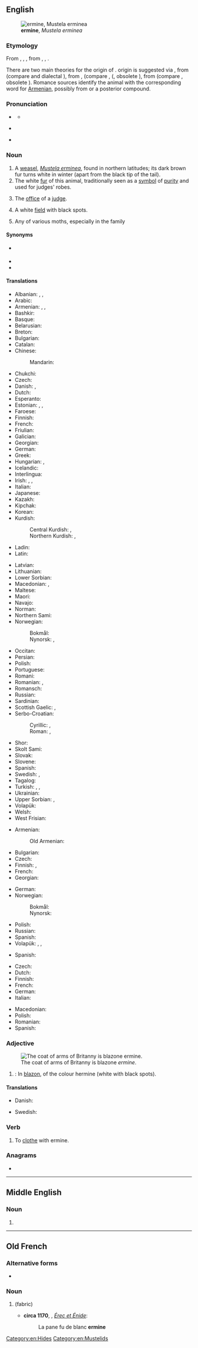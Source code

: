 ==English==
[[File:Veasel.jpg|thumb|right|'''ermine''', ''Mustela erminea'']]

===Etymology===
From {{inh|en|enm|ermine}}, {{m|enm|ermin}}, {{m|enm|ermyn}}, from {{der|en|fro|ermin}}, {{m|fro|ermine}}, {{m|fro|hermine}}.

There are two main theories for the origin of {{cog|fro|ermine}}. {{der|en|gem}} origin is suggested via {{cog|odt|*harmino|t=stoat skin}}, from {{m|odt|*harmo|t=stoat, weasel}} (compare {{cog|nl|hermelijn}} and dialectal {{m|nl|herm}}), from {{der|en|gem-pro|*harmǭ}}, {{m|gem-pro|*harmô}} (compare {{cog|ang|hearma}}, {{cog|goh|harmo}} ({{m|goh|harmin|pos=a}}, obsolete {{cog|de|Harm}}), from {{der|en|ine-pro|*ḱormō}} (compare {{cog|rm|carmun}}, obsolete {{cog|lt|šarmuõ}}). Romance sources identify the animal with the corresponding word for [[Armenian]], possibly from {{der|en|ML.|[[mūs]] [[Armenius]]|t=Armenian mouse}} or a posterior compound.

===Pronunciation===
* {{a|RP}} {{IPA|en|/ˈɜːmɪn/}}
** {{audio|en|LL-Q1860 (eng)-Vealhurl-ermine.wav|Audio (Southern England)}}
* {{a|GA}} {{IPA|en|/ˈɝmɪn/}}
* {{rhymes|en|ɜː(ɹ)mɪn|s=2}}

===Noun===
{{wikipedia}}
{{en-noun|~|s|ermine}}

# A [[weasel]], ''[[Mustela erminea]]'', found in northern latitudes; its dark brown fur turns white in winter (apart from the black tip of the tail).
# The white [[fur]] of this animal, traditionally seen as a [[symbol]] of [[purity]] and used for judges' robes.
# {{lb|en|by extension|figuratively}} The [[office]] of a [[judge]].
# {{lb|en|tincture}} A white [[field]] with black spots.
# Any of various moths, especially in the family {{w|Yponomeutidae}}

====Synonyms====
* {{l|en|stoat}} {{qualifier|British}}
* {{l|en|short-tailed weasel}}
* {{l|en|wild otter}}

====Translations====
{{trans-top|''Mustela erminea''}}
* Albanian: {{t|sq|ermelina|?}}, {{t|sq|nuselalë e borës|f}}, {{t|sq|nuselalë bishtzezë|f}}
* Arabic: {{t|ar|قَاقِم|m}}
* Armenian: {{t+|hy|կնգում}}, {{t|hy|սպիտակ աքիս}}, {{t+|hy|ախազ}}
* Bashkir: {{t|ba|аҫ}}
* Basque: {{t|eu|erbinude zuri}}
* Belarusian: {{t|be|гарнаста́й|m}}
* Breton: {{t+|br|erminig|m}}
* Bulgarian: {{t|bg|хермелин|m}}
* Catalan: {{t+|ca|ermini|m}}
* Chinese:
*: Mandarin: {{t+|cmn|白鼬|tr=báiyòu}}
* Chukchi: {{t|ckt|эмчьачокаԓгын|tr=ėmčʹačokaḷgyn}}
* Czech: {{t|cs|hranostaj|m}}
* Danish: {{t+|da|hermelin|c}}, {{t+|da|lækat|c}}
* Dutch: {{t+|nl|hermelijn|m}}
* Esperanto: {{t|eo|ermeno}}
* Estonian: {{t+|et|kärp}}, {{t|et|lahits}}, {{t|et|hermeliin}}
* Faroese: {{t|fo|roysikøttur|m}}
* Finnish: {{t+|fi|kärppä}}
* French: {{t+|fr|hermine|f}}
* Friulian: {{t|fur|armelin}}
* Galician: {{t|gl|armiño|m}}
* Georgian: {{t|ka|ყარყუმი}}
* German: {{t+|de|Hermelin|n}}
* Greek: {{t+|el|ερμίνα|f}}
* Hungarian: {{t+|hu|hermelin}}, {{t|hu|hölgymenyét}}
* Icelandic: {{t+|is|hreysiköttur|m}}
* Interlingua: {{t|ia|armenio}}
* Irish: {{t|ga|easóg|f}}, {{t|ga|cailín bán|m}}, {{t|ga|bláthnaid|f}} {{qualifier|female}}
* Italian: {{t+|it|ermellino|m}}
* Japanese: {{t+|ja|おこじょ|tr=okojo}}
* Kazakh: {{t|kk|ақкіс}}
* Kipchak: {{t|qwm|ախ աս}}
* Korean: {{t|ko|북방족제비}}
* Kurdish:
*: Central Kurdish: {{t|ckb|قاقِم}}, {{t|ckb|قاقوم}}
*: Northern Kurdish: {{t|kmr|fisos}}, {{t|kmr|ququme}}
* Ladin: {{t|lld|armelin|?}}
* Latin: {{t|la|Mustela erminea|f}}
{{trans-mid}}
* Latvian: {{t|lv|sermulis|m}}
* Lithuanian: {{t|lt|šermuonėlis|?}}
* Lower Sorbian: {{t|dsb|hermelin|?}}
* Macedonian: {{t|mk|хермели́н|m}}, {{t|mk|ермели́н|m}}
* Maltese: {{t|mt|ermellin|?}}
* Maori: {{t|mi|toriura}}
* Navajo: {{t|nv|dlǫ́ʼiiłgaii}}
* Norman: {{t|nrf|b'lette|f}} {{qualifier|Jersey}}
* Northern Sami: {{t|se|buoidda}}
* Norwegian:
*: Bokmål: {{t+|nb|røyskatt|m}}
*: Nynorsk: {{t|nn|røyskatt|m}}, {{t|nn|røysekatt|m}}
* Occitan: {{t+|oc|ermina|f}}
* Persian: {{t+|fa|قاقم|tr=qâqom}}
* Polish: {{t+|pl|gronostaj|m}}
* Portuguese: {{t+|pt|arminho|m}}
* Romani: {{t|rom|ermina|f}}
* Romanian: {{t+|ro|hermelină|f}}, {{t+|ro|hermină|f}}
* Romansch: {{t|rm|ermelin|?}}
* Russian: {{t+|ru|горноста́й|m}}
* Sardinian: {{t|sc|ermellinu|?}}
* Scottish Gaelic: {{t|gd|neas|f}}, {{t|gd|neas mhòr|f}}
* Serbo-Croatian:
*: Cyrillic: {{t|sh|хермѐлӣн|m}}, {{t|sh|зѐрда̄в|m}}
*: Roman: {{t+|sh|hermèlīn|m}}, {{t+|sh|zèrdāv|m}}
* Shor: {{t|cjs|ас|tr=as}}
* Skolt Sami: {{t|sms|puõiddi}}
* Slovak: {{t+|sk|hranostaj|m}}
* Slovene: {{t+|sl|hermelin|m}}
* Spanish: {{t+|es|armiño|m}}
* Swedish: {{t+|sv|hermelin|c}}, {{t+|sv|lekatt|c}}
* Tagalog: {{t|tl|arminyo}}
* Turkish: {{t+|tr|as}}, {{t+|tr|kakım}}, {{t+|tr|ermin}}
* Ukrainian: {{t+|uk|горноста́й|m}}
* Upper Sorbian: {{t|hsb|hermelin}}, {{t|hsb|hronostaj}}
* Volapük: {{t+|vo|härmin}}
* Welsh: {{t|cy|carlwm|m}}
* West Frisian: {{t|fy|harmeling}}
{{trans-bottom}}

{{trans-top|the white fur of this animal}}
* Armenian: {{t+|hy|ախազ}}
*: Old Armenian: {{t|xcl|կնգմենի}}
* Bulgarian: {{t|bg|хермелин|m}}
* Czech: {{t|cs|hranostaj|m}}
* Finnish: {{t|fi|kärpännahka}}, {{t|fi|hermeliini}}
* French: {{t+|fr|hermine|f}}
* Georgian: {{t|ka|ყარყუმი}}
{{trans-mid}}
* German: {{t+|de|Hermelin|m}}
* Norwegian:
*: Bokmål: {{t|nb|hermelin|m}}
*: Nynorsk: {{t|nn|hermelin|m}}
* Polish: {{t|pl|gronostaje|m-p}}
* Russian: {{t+|ru|горноста́й|m}}
* Spanish: {{t+|es|armiño|m}}
* Volapük: {{qualifier|untanned}} {{t|vo|härminaskin}}, {{t|vo|härminapläd}}, {{t|vo|visafot}}
{{trans-bottom}}

{{trans-top|a symbol of purity}}
* Spanish: {{t+|es|armiño|m}}
{{trans-mid}}
{{trans-bottom}}

{{trans-top|the office of a judge}}
{{trans-mid}}
{{trans-bottom}}

{{trans-top|(heraldry) a white field with black spots}}
* Czech: {{t|cs|hermelín|m}}
* Dutch: {{t+|nl|hermelijn|m}}
* Finnish: {{t|fi|kärpännahka}}
* French: {{t+|fr|hermine|f}}
* German: {{t+|de|Hermelin|n}}
* Italian: {{t+|it|armellino|m}}
{{trans-mid}}
* Macedonian: {{t|mk|хермели́н|m}}
* Polish: {{t+|pl|gronostaj|m}}
* Romanian: {{t+|ro|herminat|m|n}}
* Spanish: {{t+|es|armiño|m}}
{{trans-bottom}}

===Adjective===
{{en-adj|-}}
[[File:Armoiries Bretagne - Arms of Brittany.svg|thumb|The coat of arms of Britanny is blazone ''ermine''.]]

# {{lb|en|tincture}}: In [[blazon]], of the colour hermine (white with black spots).

====Translations====
{{trans-top|of white colour with black spots on a coat of arms}}
* Danish: {{t+|da|hermelin}}
{{trans-mid}}
* Swedish: {{t+|sv|hermelin}}
{{trans-bottom}}

===Verb===
{{en-verb}}

# To [[clothe]] with ermine.

===Anagrams===
* {{anagrams|en|a=eeimnr|ReMine|Remine|emerin|enmire|remine}}

[[Category:en:Hides]]
[[Category:en:Mustelids]]

----

==Middle English==

===Noun===
{{head|enm|noun}}

# {{alt form|enm|ermyn}}

----

==Old French==

===Alternative forms===
* {{alter|fro|ermin}}

===Noun===
{{fro-noun|f}}

# {{l|en|ermine}} (fabric)
#* '''circa 1170''', {{w|Chrétien de Troyes}}, ''[[s:fr:Érec et Énide|Érec et Énide]]'':
#*: La pane fu de blanc '''ermine'''